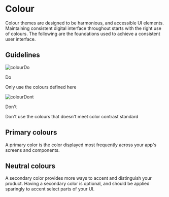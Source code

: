 


<Meta title="Foundation/Colour/Overview" />

# Colour

Colour themes are designed to be harmonious, and accessible UI elements. Maintaining consistent digital interface throughout starts with the right use of colours. The following are the foundations used to achieve a consistent user interface.

## Guidelines

<div className="guideline-container">
  <div className="guideline-block">
    <div className="guideline-block--do">
      <div className="guideline-block--image">
        <img src={colourDo} alt="colourDo" />
      </div>
      <div>
        <div className="guideline-block--bar"></div>
        <p className="guideline-block--title">Do</p>
        <p>Only use the colours defined here</p>
      </div>
    </div>
  </div>
  <div className="guideline-block">
    <div className="guideline-block--dont">
      <div className="guideline-block--image">
        <img src={colourDont} alt="colourDont" />
      </div>
      <div>
        <div className="guideline-block--bar"></div>
        <p className="guideline-block--title">Don't</p>
        <p>Don't use the colours that doesn't meet color contrast standard</p>
      </div>
    </div>
  </div>
</div>

## Primary colours

A primary color is the color displayed most frequently across your app's screens and components.



## Neutral colours

A secondary color provides more ways to accent and distinguish your product. Having a secondary color is optional, and should be applied sparingly to accent select parts of your UI.

